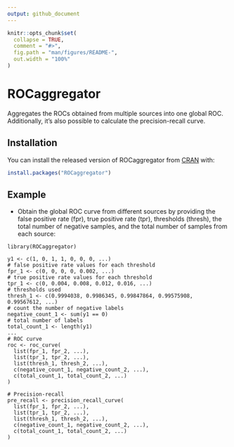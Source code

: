```yaml
---
output: github_document
---
```


<!-- README.md is generated from README.Rmd. Please edit that file -->

```r
knitr::opts_chunk$set(
  collapse = TRUE,
  comment = "#>",
  fig.path = "man/figures/README-",
  out.width = "100%"
)
```

# ROCaggregator

<!-- badges: start -->
<!-- badges: end -->

Aggregates the ROCs obtained from multiple sources into one global ROC.
Additionally, it's also possible to calculate the precision-recall curve.

## Installation

You can install the released version of ROCaggregator from [CRAN](https://CRAN.R-project.org) with:

``` r
install.packages("ROCaggregator")
```

## Example

- Obtain the global ROC curve from different sources by providing the false positive rate (fpr), true positive rate (tpr), thresholds (thresh), the total number of negative samples, and the total number of samples from each source:

```
library(ROCaggregator)

y1 <- c(1, 0, 1, 1, 0, 0, 0, ...)
# false positive rate values for each threshold
fpr_1 <- c(0, 0, 0, 0, 0.002, ...)
# true positive rate values for each threshold
tpr_1 <- c(0, 0.004, 0.008, 0.012, 0.016, ...)
# thresholds used
thresh_1 <- c(0.9994038, 0.9986345, 0.99847864, 0.99575908, 0.99567612, ...)
# count the number of negative labels
negative_count_1 <- sum(y1 == 0)
# total number of labels
total_count_1 <- length(y1)
...
# ROC curve
roc <- roc_curve(
  list(fpr_1, fpr_2, ...),
  list(tpr_1, tpr_2, ...),
  list(thresh_1, thresh_2, ...),
  c(negative_count_1, negative_count_2, ...),
  c(total_count_1, total_count_2, ...)
)

# Precision-recall
pre_recall <- precision_recall_curve(
  list(fpr_1, fpr_2, ...),
  list(tpr_1, tpr_2, ...),
  list(thresh_1, thresh_2, ...),
  c(negative_count_1, negative_count_2, ...),
  c(total_count_1, total_count_2, ...)
)

```
